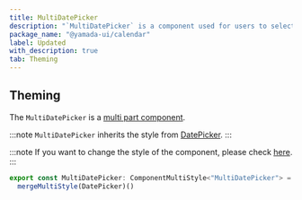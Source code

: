 ```yaml
---
title: MultiDatePicker
description: "`MultiDatePicker` is a component used for users to select multiple dates."
package_name: "@yamada-ui/calendar"
label: Updated
with_description: true
tab: Theming
---
```


## Theming

The `MultiDatePicker` is a [multi part component](/styled-system/theming/component-styles#multi-part-components).

:::note
`MultiDatePicker` inherits the style from [DatePicker](/components/forms/date-picker).
:::

:::note
If you want to change the style of the component, please check [here](/styled-system/theming/customize-theme#changing-the-style-of-components).
:::

```ts
export const MultiDatePicker: ComponentMultiStyle<"MultiDatePicker"> =
  mergeMultiStyle(DatePicker)()
```
